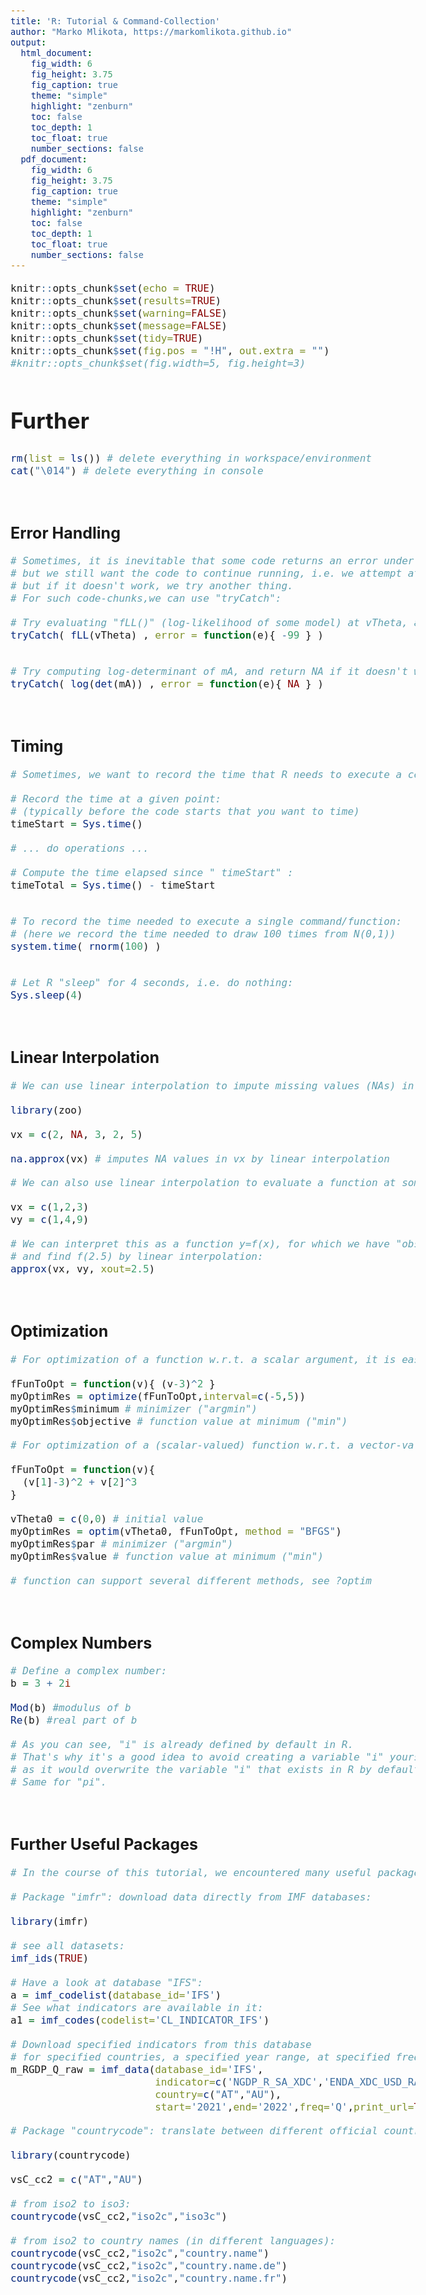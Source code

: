 ```yaml
---
title: 'R: Tutorial & Command-Collection'
author: "Marko Mlikota, https://markomlikota.github.io"
output:
  html_document: 
    fig_width: 6
    fig_height: 3.75
    fig_caption: true
    theme: "simple"
    highlight: "zenburn"
    toc: false
    toc_depth: 1
    toc_float: true
    number_sections: false
  pdf_document:
    fig_width: 6
    fig_height: 3.75
    fig_caption: true
    theme: "simple"
    highlight: "zenburn"
    toc: false
    toc_depth: 1
    toc_float: true
    number_sections: false
---
```



<style type="text/css">
body, td {
   font-size: 18px;
}
code.r{
  font-size: 16px;
}
pre {
  font-size: 16px
}
h1 {
  font-size: 35px;
  margin: 60px 0px 30px 0px;
}
h2 {
  font-size: 25px;
}
#TOC {
  color: black; 
}

</style>

<script>
  var height=$('#primary').height(); // Calculate primary wrapper height
  $('#secondary').height(height); // Set the height it to sidebar
</script>




```r
knitr::opts_chunk$set(echo = TRUE)
knitr::opts_chunk$set(results=TRUE)
knitr::opts_chunk$set(warning=FALSE)
knitr::opts_chunk$set(message=FALSE)
knitr::opts_chunk$set(tidy=TRUE)
knitr::opts_chunk$set(fig.pos = "!H", out.extra = "")
#knitr::opts_chunk$set(fig.width=5, fig.height=3)
```


# Further

```r

rm(list = ls()) # delete everything in workspace/environment
cat("\014")	# delete everything in console     

```

<br>

## Error Handling

```r

# Sometimes, it is inevitable that some code returns an error under some conditions, 
# but we still want the code to continue running, i.e. we attempt at doing one thing, 
# but if it doesn't work, we try another thing. 
# For such code-chunks,we can use "tryCatch":

# Try evaluating "fLL()" (log-likelihood of some model) at vTheta, and return -99 if it doesn't work:
tryCatch( fLL(vTheta) , error = function(e){ -99 } ) 


# Try computing log-determinant of mA, and return NA if it doesn't work:
tryCatch( log(det(mA)) , error = function(e){ NA } ) 


```

<br>

## Timing

```r

# Sometimes, we want to record the time that R needs to execute a certain chunk of code:

# Record the time at a given point: 
# (typically before the code starts that you want to time)
timeStart = Sys.time()

# ... do operations ...

# Compute the time elapsed since " timeStart" :
timeTotal = Sys.time() - timeStart 


# To record the time needed to execute a single command/function:
# (here we record the time needed to draw 100 times from N(0,1))
system.time( rnorm(100) )


# Let R "sleep" for 4 seconds, i.e. do nothing:
Sys.sleep(4) 


```


<br>

## Linear Interpolation

```r

# We can use linear interpolation to impute missing values (NAs) in a vector:

library(zoo)

vx = c(2, NA, 3, 2, 5)

na.approx(vx) # imputes NA values in vx by linear interpolation


```

```r

# We can also use linear interpolation to evaluate a function at some intermediate value for its argument:

vx = c(1,2,3)
vy = c(1,4,9)

# We can interpret this as a function y=f(x), for which we have "observations" (1,1), (2,4), (3,9),
# and find f(2.5) by linear interpolation:
approx(vx, vy, xout=2.5) 


```

<br>

## Optimization

```r

# For optimization of a function w.r.t. a scalar argument, it is easiest to use "optimize":

fFunToOpt = function(v){ (v-3)^2 }
myOptimRes = optimize(fFunToOpt,interval=c(-5,5))
myOptimRes$minimum # minimizer ("argmin")
myOptimRes$objective # function value at minimum ("min")

```

```r

# For optimization of a (scalar-valued) function w.r.t. a vector-valued argument, can use "optim":

fFunToOpt = function(v){ 
  (v[1]-3)^2 + v[2]^3
}

vTheta0 = c(0,0) # initial value
myOptimRes = optim(vTheta0, fFunToOpt, method = "BFGS") 
myOptimRes$par # minimizer ("argmin")
myOptimRes$value # function value at minimum ("min")

# function can support several different methods, see ?optim

```

<br>

## Complex Numbers

```r

# Define a complex number:
b = 3 + 2i 

Mod(b) #modulus of b
Re(b) #real part of b

# As you can see, "i" is already defined by default in R.
# That's why it's a good idea to avoid creating a variable "i" yourself, 
# as it would overwrite the variable "i" that exists in R by default. 
# Same for "pi".

```


<br>

## Further Useful Packages

```r

# In the course of this tutorial, we encountered many useful packages. Here are some more.

# Package "imfr": download data directly from IMF databases:

library(imfr) 

# see all datasets:
imf_ids(TRUE)

# Have a look at database "IFS":
a = imf_codelist(database_id='IFS')
# See what indicators are available in it:
a1 = imf_codes(codelist='CL_INDICATOR_IFS')

# Download specified indicators from this database 
# for specified countries, a specified year range, at specified frequency:
m_RGDP_Q_raw = imf_data(database_id='IFS',
                        indicator=c('NGDP_R_SA_XDC','ENDA_XDC_USD_RATE'),
                        country=c("AT","AU"),
                        start='2021',end='2022',freq='Q',print_url=TRUE)

```

```r

# Package "countrycode": translate between different official countrycodes:

library(countrycode)

vsC_cc2 = c("AT","AU")

# from iso2 to iso3:
countrycode(vsC_cc2,"iso2c","iso3c") 

# from iso2 to country names (in different languages):
countrycode(vsC_cc2,"iso2c","country.name") 
countrycode(vsC_cc2,"iso2c","country.name.de") 
countrycode(vsC_cc2,"iso2c","country.name.fr") 

```

